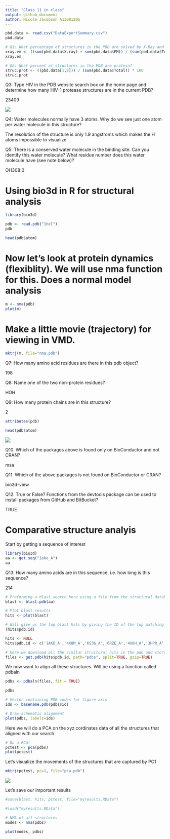 ```yaml
---
title: "Class 11 in class"
output: github_document
author: Nicole Jacobson A13081206
---
```


```r

pbd.data <- read.csv("DataExportSummary.csv")
pbd.data
```

```r
# Q1: What percentage of structures in the PDB are solved by X-Ray and Electron Microscopy.
xray.em <- ((sum(pbd.data$X.ray) + sum(pbd.data$EM)) / (sum(pbd.data$Total)) * 100)
xray.em


```

```r
# Q2: What percent of structures in the PDB are protein?
struc.prot <- ((pbd.data[1,8])) / (sum(pbd.data$Total)) * 100
struc.prot
```

Q3: Type HIV in the PDB website search box on the home page and determine how many HIV-1 protease structures are in the current PDB?

23409

![](hivprot.png)

Q4: Water molecules normally have 3 atoms. Why do we see just one atom per water molecule in this structure?

The resolution of the structure is only 1.9 angstroms which makes the H atoms impossible to visualize

Q5: There is a conserved water molecule in the binding site. Can you identify this water molecule? What residue number does this water molecule have (see note below)?

OH308:0

# Using bio3d in R for structural analysis

```r
library(bio3d)

```

```r
pdb <- read.pdb("1hel")
pdb
```

```r
head(pdb$atom)
```

# Now let's look at protein dynamics (flexiblity). We will use nma function for this. Does a normal model analysis

```r
m <- nma(pdb)
plot(m)
```

# Make a little movie (trajectory) for viewing in VMD.

```r
mktrj(m, file="nma.pdb")
```

Q7: How many amino acid residues are there in this pdb object?

198

Q8: Name one of the two non-protein residues?

HOH

Q9: How many protein chains are in this structure?

2

```r
attributes(pdb)
```

```r
head(pdb$atom)

```

![](nma.png)

Q10. Which of the packages above is found only on BioConductor and not CRAN?

msa

Q11. Which of the above packages is not found on BioConductor or CRAN?

bio3d-view

Q12. True or False? Functions from the devtools package can be used to install packages from GitHub and BitBucket?

TRUE

# Comparative structure analyis

Start by getting a sequence of interest

```r
library(bio3d)
aa <- get.seq("1ake_A")
aa
```

Q13. How many amino acids are in this sequence, i.e. how long is this sequence?

214

```r
# Preforming a blast search here using a file from the structural database pdb. 
blast <- blast.pdb(aa)

```

```r
# Plot blast results
hits <- plot(blast)
```

```r
# Will give us the top blast hits by giving the ID of the top matching pdb results
(hits$pdb.id)
```

```r
hits <- NULL
hits$pdb.id <- c('1AKE_A','4X8M_A','6S36_A','6RZE_A','4X8H_A','3HPR_A','1E4V_A','5EJE_A','1E4Y_A','3X2S_A','6HAP_A','6HAM_A','4K46_A','4NP6_A','3GMT_A','4PZL_A')
```

```r
# here we download all the similar structural hits in the pdb and store them as a viarable files on our computer
files <- get.pdb(hits$pdb.id, path="pdbs", split=TRUE, gzip=TRUE)
```

We now want to align all these structures. Will be using a function called pdbaln

```r

pdbs <- pdbaln(files, fit = TRUE)

```

```r
pdbs
```

```r
# Vector containing PDB codes for figure axis
ids <- basename.pdb(pdbs$id)

# Draw schematic alignment
plot(pdbs, labels=ids)
```

Here we will do a PCA on the xyz cordinates data of all the structures that aligned with our search

```r
# Do a PCA!
pctest <- pca(pdbs)
plot(pctest)
```

Let's visualize the movements of the structures that are captured by PC1

```r
mktrj(pctest, pc=1, file="pca.pdb")
```

![](pca.png)

Let's save our important results

```r
#save(blast, hits, pctest, file="myresults.RData")

#load("myresults.RData")
```

```r
# NMA of all structures
modes <- nma(pdbs)
```

```r
plot(modes, pdbs)
```
















